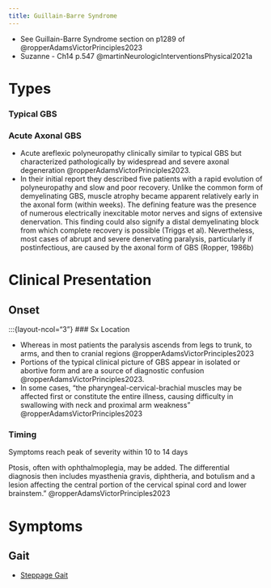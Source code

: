 ```yaml
---
title: Guillain-Barre Syndrome
---
```



:::{.callout title="Resources"}

- See Guillain-Barre Syndrome section on p1289 of @ropperAdamsVictorPrinciples2023 
- Suzanne - Ch14 p.547 @martinNeurologicInterventionsPhysical2021a 
:::


# Types

:::{layout-ncol="3"}
### Typical GBS

### Acute Axonal GBS

- Acute areflexic polyneuropathy clinically similar to typical GBS but characterized pathologically by widespread and severe axonal degeneration @ropperAdamsVictorPrinciples2023.
- In their initial report they described five patients with a rapid evolution of polyneuropathy and slow and poor recovery. Unlike the common form of demyelinating GBS, muscle atrophy became apparent relatively early in the axonal form (within weeks). The defining feature was the presence of numerous electrically inexcitable motor nerves and signs of extensive denervation. This finding could also signify a distal demyelinating block from which complete recovery is possible (Triggs et al). Nevertheless, most cases of abrupt and severe denervating paralysis, particularly if postinfectious, are caused by the axonal form of GBS (Ropper, 1986b)

:::

# Clinical Presentation

## Onset

:::{layout-ncol="3"}
### Sx Location


- Whereas in most patients the paralysis ascends from legs to trunk, to arms, and then to cranial regions @ropperAdamsVictorPrinciples2023
- Portions of the typical clinical picture of GBS appear in isolated or abortive form and are a source of diagnostic confusion @ropperAdamsVictorPrinciples2023. 
- In some cases, "the pharyngeal-cervical-brachial muscles may be affected first or constitute the entire illness, causing difficulty in swallowing with neck and proximal arm weakness" @ropperAdamsVictorPrinciples2023

### Timing
Symptoms reach peak of severity within 10 to 14 days


Ptosis, often with ophthalmoplegia, may be added. The differential diagnosis then includes myasthenia gravis, diphtheria, and botulism and a lesion affecting the central portion of the cervical spinal cord and lower brainstem." @ropperAdamsVictorPrinciples2023

# Symptoms

## Gait

- [Steppage Gait]({{< var ref-gait.symptom.steppage >}})